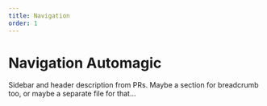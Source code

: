 ```yaml
---
title: Navigation
order: 1
---
```


# Navigation Automagic

Sidebar and header description from PRs. Maybe a section for breadcrumb too, or maybe a separate file for that...